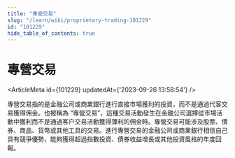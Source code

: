 ```yaml
---
title: "專營交易"
slug: "/learn/wiki/proprietary-trading-101229"
id: "101229"
hide_table_of_contents: true
---
```



# 專營交易

<ArticleMeta id={101229} updatedAt={'2023-09-26 13:58:54'} />
<div className='border-solid border-b border-t-0 my-4 border-[var(--ifm-color-gray-300)]' />

專營交易指的是金融公司或商業銀行進行直接市場獲利的投資，而不是通過代客交易獲得佣金。也被稱為 “專營交易”，這種交易活動發生在金融公司選擇從市場活動中獲利而不是通過客户交易活動獲得薄利的佣金時。專營交易可能涉及股票、債券、商品、貨幣或其他工具的交易。進行專營交易的金融公司或商業銀行相信自己具有競爭優勢，能夠獲得超過指數投資、債券收益增長或其他投資風格的年度回報。
